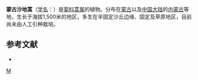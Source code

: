 {{Speciesbox
| taxon = Artemisia klementze
| binomial_authority = Krasch.
}}

'''蒙古沙地蒿'''（[[学名|学名]]：{{lang|la|''Artemisia klementze''}}）是[[菊科|菊科]][[蒿属|蒿属]]的植物。分布在[[蒙古|蒙古]]以及[[中国大陆|中国大陆]]的[[内蒙古|内蒙古]]等地，生长于海拔1,500米的地区，多生在半固定沙丘边缘、固定及草原地区，目前尚未由人工引种栽培。

== 参考文献 ==
<div class="references-small">
* {{cite web| url =http://www.bioinfo.cn/db05/KmzwSpecies.php?action=view&id=4119| title =蒙古沙地蒿| work =《中国高等植物数据库全库》| publisher =中国科学院微生物研究所| author =昆明植物研究所| accessdate =2009-02-24| deadurl =yes| archiveurl =https://web.archive.org/web/20160305034902/http://www.bioinfo.cn/db05/KmzwSpecies.php?action=view&id=4119| archivedate =2016-03-05}}
</div>

{{taxonbar}}
[[Category:蒿属|M]]